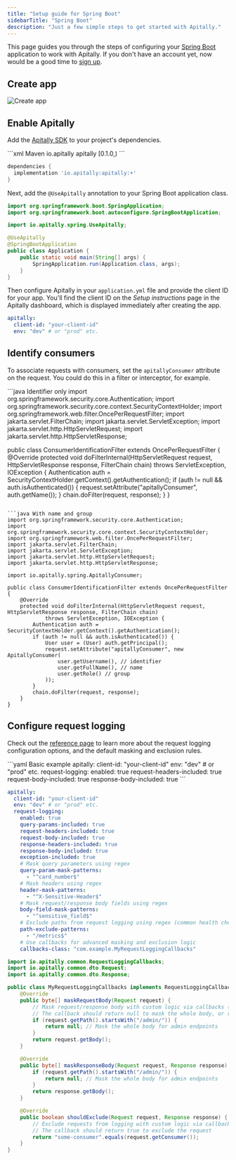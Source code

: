 ```yaml
---
title: "Setup guide for Spring Boot"
sidebarTitle: "Spring Boot"
description: "Just a few simple steps to get started with Apitally."
---
```



This page guides you through the steps of configuring your [Spring Boot](https://spring.io/projects/spring-boot) application to work with Apitally. If you don't have an account yet, now would be a good time to [sign up](https://app.apitally.io/?signup).

<SetupGuideStartSnippet framework="Spring Boot" />

## Create app

<CreateAppSnippet1 framework="Spring Boot" />

<img src="https://assets.apitally.io/docs/2025-08-26/create-app.webp" alt="Create app" className="rounded-xl" />

<CreateAppSnippet2 />

## Enable Apitally

Add the [Apitally SDK](https://central.sonatype.com/artifact/io.apitally/apitally) to your project's dependencies.

<CodeGroup>
```xml Maven
<dependency>
  <groupId>io.apitally</groupId>
  <artifactId>apitally</artifactId>
  <version>[0.1.0,)</version>
</dependency>
```

```groovy Gradle
dependencies {
  implementation 'io.apitally:apitally:+'
}
```
</CodeGroup>

Next, add the `@UseApitally` annotation to your Spring Boot application class.

```java Application.java {6}
import org.springframework.boot.SpringApplication;
import org.springframework.boot.autoconfigure.SpringBootApplication;

import io.apitally.spring.UseApitally;

@UseApitally
@SpringBootApplication
public class Application {
    public static void main(String[] args) {
        SpringApplication.run(Application.class, args);
    }
}
```

Then configure Apitally in your `application.yml` file and provide the client ID for your app.
You'll find the client ID on the _Setup instructions_ page in the Apitally dashboard, which is displayed immediately after creating the app.

```yaml application.yml
apitally:
  client-id: "your-client-id"
  env: "dev" # or "prod" etc.
```

<Snippet file="add-middleware-check.mdx" />

## Identify consumers

<Snippet file="identify-consumers.mdx" />

To associate requests with consumers, set the `apitallyConsumer` attribute on the request. You could do this in a filter or interceptor, for example.

<CodeGroup>
```java Identifier only
import org.springframework.security.core.Authentication;
import org.springframework.security.core.context.SecurityContextHolder;
import org.springframework.web.filter.OncePerRequestFilter;
import jakarta.servlet.FilterChain;
import jakarta.servlet.ServletException;
import jakarta.servlet.http.HttpServletRequest;
import jakarta.servlet.http.HttpServletResponse;

public class ConsumerIdentificationFilter extends OncePerRequestFilter {
    @Override
    protected void doFilterInternal(HttpServletRequest request, HttpServletResponse response, FilterChain chain)
            throws ServletException, IOException {
        Authentication auth = SecurityContextHolder.getContext().getAuthentication();
        if (auth != null && auth.isAuthenticated()) {
            request.setAttribute("apitallyConsumer", auth.getName());
        }
        chain.doFilter(request, response);
    }
}
```

```java With name and group
import org.springframework.security.core.Authentication;
import org.springframework.security.core.context.SecurityContextHolder;
import org.springframework.web.filter.OncePerRequestFilter;
import jakarta.servlet.FilterChain;
import jakarta.servlet.ServletException;
import jakarta.servlet.http.HttpServletRequest;
import jakarta.servlet.http.HttpServletResponse;

import io.apitally.spring.ApitallyConsumer;

public class ConsumerIdentificationFilter extends OncePerRequestFilter {
    @Override
    protected void doFilterInternal(HttpServletRequest request, HttpServletResponse response, FilterChain chain)
            throws ServletException, IOException {
        Authentication auth = SecurityContextHolder.getContext().getAuthentication();
        if (auth != null && auth.isAuthenticated()) {
            User user = (User) auth.getPrincipal();
            request.setAttribute("apitallyConsumer", new ApitallyConsumer(
                user.getUsername(), // identifier
                user.getFullName(), // name
                user.getRole() // group
            ));
        }
        chain.doFilter(request, response);
    }
}
```
</CodeGroup>

<Snippet file="identify-consumers-check.mdx" />

## Configure request logging

<RequestLoggingConfigSnippet language="java" />

Check out the <a href="/reference/java#request-logging-config">reference page</a> to learn more about the request logging configuration options, and the default masking and exclusion rules.

<CodeGroup>
```yaml Basic example
apitally:
  client-id: "your-client-id"
  env: "dev" # or "prod" etc.
  request-logging:
    enabled: true
    request-headers-included: true
    request-body-included: true
    response-body-included: true
```

```yaml Advanced example
apitally:
  client-id: "your-client-id"
  env: "dev" # or "prod" etc.
  request-logging:
    enabled: true
    query-params-included: true
    request-headers-included: true
    request-body-included: true
    response-headers-included: true
    response-body-included: true
    exception-included: true
    # Mask query parameters using regex
    query-param-mask-patterns:
      - "^card_number$"
    # Mask headers using regex
    header-mask-patterns:
      - "^X-Sensitive-Header$"
    # Mask request/response body fields using regex
    body-field-mask-patterns:
      - "^sensitive_field$"
    # Exclude paths from request logging using regex (common health check paths are excluded by default)
    path-exclude-patterns:
      - "/metrics$"
    # Use callbacks for advanced masking and exclusion logic
    callbacks-class: "com.example.MyRequestLoggingCallbacks"
```

```java RequestLoggingCallbacks.java
import io.apitally.common.RequestLoggingCallbacks;
import io.apitally.common.dto.Request;
import io.apitally.common.dto.Response;

public class MyRequestLoggingCallbacks implements RequestLoggingCallbacks {
    @Override
    public byte[] maskRequestBody(Request request) {
        // Mask request/response body with custom logic via callbacks (e.g. for admin endpoints)
        // The callback should return null to mask the whole body, or return the (modified) raw body
        if (request.getPath().startsWith("/admin/")) {
            return null; // Mask the whole body for admin endpoints
        }
        return request.getBody();
    }

    @Override
    public byte[] maskResponseBody(Request request, Response response) {
        if (request.getPath().startsWith("/admin/")) {
            return null; // Mask the whole body for admin endpoints
        }
        return response.getBody();
    }

    @Override
    public boolean shouldExclude(Request request, Response response) {
        // Exclude requests from logging with custom logic via callback (e.g. exclude requests from a specific consumer)
        // The callback should return true to exclude the request
        return "some-consumer".equals(request.getConsumer());
    }
}
```
</CodeGroup>

<Snippet file="configure-request-logging-check.mdx" />
